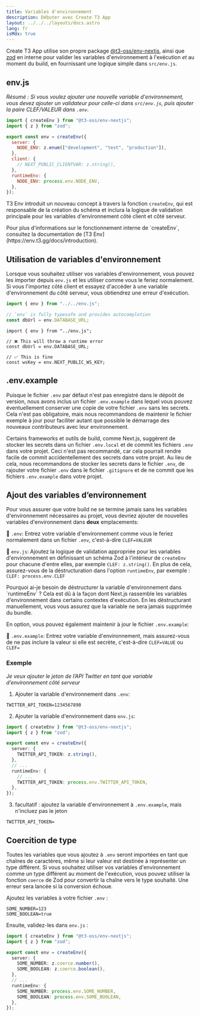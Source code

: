 ```yaml
---
title: Variables d'environnement
description: Débuter avec Create T3 App
layout: ../../../layouts/docs.astro
lang: fr
isMdx: true
---
```



Create T3 App utilise son propre package [@t3-oss/env-nextjs](https://env.t3.gg), ainsi que [zod](https://zod.dev) en interne pour valider les variables d'environnement à l'exécution _et_ au moment du build, en fournissant une logique simple dans `src/env.js`.

## env.js

_Résumé : Si vous voulez ajouter une nouvelle variable d'environnement, vous devez ajouter un validateur pour celle-ci dans `src/env.js`, puis ajouter la paire CLEF/VALEUR dans `.env`._

```ts:env.js
import { createEnv } from "@t3-oss/env-nextjs";
import { z } from "zod";

export const env = createEnv({
  server: {
    NODE_ENV: z.enum(["development", "test", "production"]),
  },
  client: {
    // NEXT_PUBLIC_CLIENTVAR: z.string(),
  },
  runtimeEnv: {
    NODE_ENV: process.env.NODE_ENV,
  },
});
```

T3 Env introduit un nouveau concept à travers la fonction `createEnv`, qui est responsable de la création du schéma et inclura la logique de validation principale pour les variables d'environnement côté client et côté serveur.

<Callout type="info">
  Pour plus d'informations sur le fonctionnement interne de `createEnv`,
  consultez la documentation de [T3 Env](https://env.t3.gg/docs/introduction).
</Callout>

## Utilisation de variables d'environnement

Lorsque vous souhaitez utiliser vos variables d'environnement, vous pouvez les importer depuis `env.js` et les utiliser comme vous le feriez normalement. Si vous l'importez côté client et essayez d'accéder à une variable d'environnement du côté serveur, vous obtiendrez une erreur d'exécution.

```ts:pages/api/hello.ts
import { env } from "../../env.js";

// `env` is fully typesafe and provides autocompletion
const dbUrl = env.DATABASE_URL;
```

```ts:pages/index.tsx
import { env } from "../env.js";

// ❌ This will throw a runtime error
const dbUrl = env.DATABASE_URL;

// ✅ This is fine
const wsKey = env.NEXT_PUBLIC_WS_KEY;
```

## .env.example

Puisque le fichier `.env` par défaut n'est pas enregistré dans le dépoôt de version, nous avons inclus un fichier `.env.example` dans lequel vous pouvez éventuellement conserver une copie de votre fichier `.env` sans les secrets. Cela n'est pas obligatoire, mais nous recommandons de maintenir le fichier exemple à jour pour faciliter autant que possible le démarrage des nouveaux contributeurs avec leur environnement.

Certains frameworks et outils de build, comme Next.js, suggèrent de stocker les secrets dans un fichier `.env.local` et de commit les fichiers `.env` dans votre projet. Ceci n'est pas recommandé, car cela pourrait rendre facile de commit accidentellement des secrets dans votre projet. Au lieu de cela, nous recommandons de stocker les secrets dans le fichier `.env`, de rajouter votre fichier `.env` dans le fichier `.gitignore` et de ne commit que les fichiers `.env.example` dans votre projet.

## Ajout des variables d’environnement

Pour vous assurer que votre build ne se termine jamais sans les variables d'environnement nécessaires au projet, vous devriez ajouter de nouvelles variables d'environnement dans **deux** emplacements:

📄 `.env`: Entrez votre variable d'environnement comme vous le feriez normalement dans un fichier `.env`, c'est-à-dire `CLEF=VALEUR`

📄 `env.js`: Ajoutez la logique de validation appropriée pour les variables d'environnement en définissant un schéma Zod à l'intérieur de `createEnv` pour chacune d'entre elles, par exemple `CLEF: z.string()`. En plus de cela, assurez-vous de la déstructuration dans l'option `runtimeEnv`, par exemple : `CLEF: process.env.CLEF`

<Callout type="info">
  Pourquoi ai-je besoin de déstructurer la variable d'environnement dans
  `runtimeEnv` ? Cela est dû à la façon dont Next.js rassemble les variables
  d'environnement dans certains contextes d'exécution. En les déstructurant
  manuellement, vous vous assurez que la variable ne sera jamais supprimée du
  bundle.
</Callout>

En option, vous pouvez également maintenir à jour le fichier `.env.example`:

📄 `.env.example`: Entrez votre variable d'environnement, mais assurez-vous de ne pas inclure la valeur si elle est secrète, c'est-à-dire `CLEF=VALUE` ou `CLEF=`

### Exemple

_Je veux ajouter le jeton de l’API Twitter en tant que variable d’environnement côté serveur_

1. Ajouter la variable d'environnement dans `.env`:

```
TWITTER_API_TOKEN=1234567890
```

2. Ajouter la variable d'environnement dans `env.js`:

```ts
import { createEnv } from "@t3-oss/env-nextjs";
import { z } from "zod";

export const env = createEnv({
  server: {
    TWITTER_API_TOKEN: z.string(),
  },
  // ...
  runtimeEnv: {
    // ...
    TWITTER_API_TOKEN: process.env.TWITTER_API_TOKEN,
  },
});
```

3. facultatif : ajoutez la variable d'environnement à `.env.example`, mais n'incluez pas le jeton

```
TWITTER_API_TOKEN=
```

## Coercition de type

Toutes les variables que vous ajoutez à `.env` seront importées en tant que chaînes de caractères, même si leur valeur est destinée à représenter un type différent. Si vous souhaitez utiliser vos variables d'environnement comme un type différent au moment de l'exécution, vous pouvez utiliser la fonction `coerce` de Zod pour convertir la chaîne vers le type souhaité. Une erreur sera lancée si la conversion échoue.

Ajoutez les variables à votre fichier `.env` :

```
SOME_NUMBER=123
SOME_BOOLEAN=true
```

Ensuite, validez-les dans `env.js` :

```ts
import { createEnv } from "@t3-oss/env-nextjs";
import { z } from "zod";

export const env = createEnv({
  server: {
    SOME_NUMBER: z.coerce.number(),
    SOME_BOOLEAN: z.coerce.boolean(),
  },
  // ...
  runtimeEnv: {
    SOME_NUMBER: process.env.SOME_NUMBER,
    SOME_BOOLEAN: process.env.SOME_BOOLEAN,
  },
});
```
